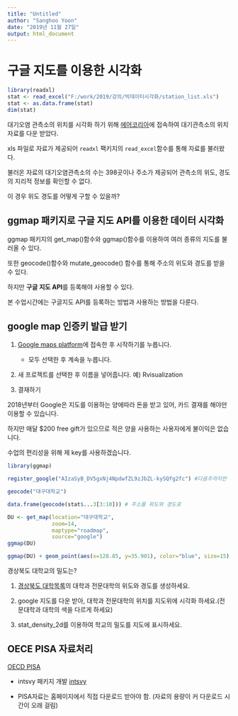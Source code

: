 ```yaml
---
title: "Untitled"
author: "Sanghoo Yoon"
date: "2019년 11월 27일"
output: html_document
---
```


# 구글 지도를 이용한 시각화

```r
library(readxl)
stat <- read_excel("F:/work/2019/강의/빅데이터시각화/station_list.xls")
stat <- as.data.frame(stat)
dim(stat)
```

대기오염 관측소의 위치를 시각화 하기 위해 [에어코리아](https://www.airkorea.or.kr/)에 접속하여 대기관측소의 위치자료를 다운 받았다.

xls 파일로 자료가 제공되어 ```readxl``` 팩키지의 ```read_excel```함수를 통해 자료를 불러왔다.

불러온 자료의 대기오염관측소의 수는 398곳이나 주소가 제공되어 관측소의 위도, 경도의 지리적 정보를 확인할 수 없다.

이 경우 위도 경도를 어떻게 구할 수 있을까?

## ggmap 패키지로 구글 지도 API를 이용한 데이터 시각화

ggmap 패키지의 get_map()함수와 ggmap()함수를 이용하여 여러 종류의 지도를 불러올 수 있다. 

또한 geocode()함수와 mutate_geocode() 함수를 통해 주소의 위도와 경도를 받을 수 있다.

하지만 **구글 지도 API**를 등록해야 사용할 수 있다.

본 수업시간에는 구글지도 API를 등록하는 방법과 사용하는 방법을 다룬다.

## google map 인증키 발급 받기

1. [Google maps platform](https://cloud.google.com/maps-platform/)에 접속한 후 시작하기를 누릅니다.

   - 모두 선택한 후 계속을 누릅니다.
   
2. 새 프로젝트를 선택한 후 이름을 넣어줍니다. 예) Rvisualization

3. 결재하기 

2018년부터 Google은 지도를 이용하는 양에따라 돈을 받고 있어, 카드 결재를 해야만 이용할 수 있습니다.

하지만 매달 $200 free gift가 있으므로 적은 양을 사용하는 사용자에게 불이익은 없습니다.

수업의 편리성을 위해 제 key를 사용하겠습니다.

```r
library(ggmap)

register_google("AIzaSyB_DV5gxNj4NpdwfZL9zJbZL-kySQfg2fc") #다음주까지만 사용 가능합니다. 

geocode("대구대학교")

data.frame(geocode(stat$...3[3:10])) # 주소를 위도와 경도로

DU <- get_map(location="대구대학교",
              zoom=14,
              maptype="roadmap",
              source="google")
ggmap(DU)

ggmap(DU) + geom_point(aes(x=128.85, y=35.901), color="blue", size=15)

```

경상북도 대학교의 밀도는?

   1. [경상북도 대학목록](https://ko.wikipedia.org/wiki/%EA%B2%BD%EC%83%81%EB%B6%81%EB%8F%84%EC%9D%98_%EB%8C%80%ED%95%99_%EB%AA%A9%EB%A1%9D)의 대학과 전문대학의 위도와 경도를 생성하세요.

   2. google 지도를 다운 받아, 대학과 전문대학의 위치를 지도위에 시각화 하세요.(전문대학과 대학의 색을 다르게 하세요)

   3. stat_density_2d를 이용하여 학교의 밀도를 지도에 표시하세요.
   
## OECE PISA 자료처리 

[OECD PISA](https://www.oecd.org/pisa)

* intsvy 패키지 개발 [intsvy](http://danielcaro.net/r-intsvy/)

* PISA자료는 홈페이지에서 직접 다운로드 받아야 함. (자료의 용량이 커 다운로드 시간이 오래 걸림)




